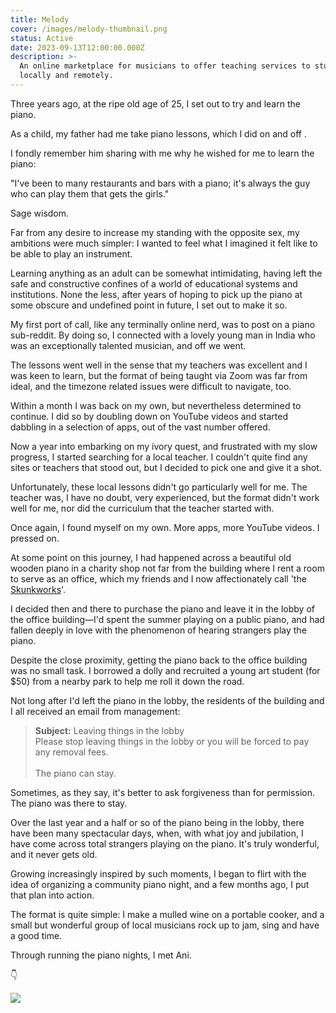 ```yaml
---
title: Melody
cover: /images/melody-thumbnail.png
status: Active
date: 2023-09-13T12:00:00.000Z
description: >-
  An online marketplace for musicians to offer teaching services to students,
  locally and remotely.
---
```


Three years ago, at the ripe old age of 25, I set out to try and learn the piano.

As a child, my father had me take piano lessons, which I did on and off .

I fondly remember him sharing with me why he wished for me to learn the piano:

"I've been to many restaurants and bars with a piano; it's always the guy who can play them that gets the girls."

Sage wisdom.

Far from any desire to increase my standing with the opposite sex, my ambitions were much simpler: I wanted to feel what I imagined it felt like to be able to play an instrument.

Learning anything as an adult can be somewhat intimidating, having left the safe and constructive confines of a world of educational systems and institutions. None the less, after years of hoping to pick up the piano at some obscure and undefined point in future, I set out to make it so.

My first port of call, like any terminally online nerd, was to post on a piano sub-reddit. By doing so, I connected with a lovely young man in India who was an exceptionally talented musician, and off we went.

The lessons went well in the sense that my teachers was excellent and I was keen to learn, but the format of being taught via Zoom was far from ideal, and the timezone related issues were difficult to navigate, too.

Within a month I was back on my own, but nevertheless determined to continue. I did so by doubling down on YouTube videos and started dabbling in a selection of apps, out of the vast number offered.

Now a year into embarking on my ivory quest, and frustrated with my slow progress, I started searching for a local teacher. I couldn't quite find any sites or teachers that stood out, but I decided to pick one and give it a shot.

Unfortunately, these local lessons didn't go particularly well for me. The teacher was, I have no doubt, very experienced, but the format didn't work well for me, nor did the curriculum that the teacher started with.

Once again, I found myself on my own. More apps, more YouTube videos. I pressed on.

At some point on this journey, I had happened across a beautiful old wooden piano in a charity shop not far from the building where I rent a room to serve as an office, which my friends and I now affectionately call 'the [Skunkworks](https://en.wikipedia.org/wiki/Skunk_Works)'.

I decided then and there to purchase the piano and leave it in the lobby of the office building—I'd spent the summer playing on a public piano, and had fallen deeply in love with the phenomenon of hearing strangers play the piano.

Despite the close proximity, getting the piano back to the office building was no small task. I borrowed a dolly and recruited a young art student (for $50) from a nearby park to help me roll it down the road.

Not long after I'd left the piano in the lobby, the residents of the building and I all received an email from management:

> **Subject:** Leaving things in the lobby\
> Please stop leaving things in the lobby or you will be forced to pay any removal fees.\
> \
> The piano can stay.

Sometimes, as they say, it's better to ask forgiveness than for permission. The piano was there to stay.

Over the last year and a half or so of the piano being in the lobby, there have been many spectacular days, when, with what joy and jubilation, I have come across total strangers playing on the piano. It's truly wonderful, and it never gets old.

Growing increasingly inspired by such moments, I began to flirt with the idea of organizing a community piano night, and a few months ago, I put that plan into action.

The format is quite simple: I make a mulled wine on a portable cooker, and a small but wonderful group of local musicians rock up to jam, sing and have a good time.

Through running the piano nights, I met Ani.

👇

![](/images/DSC07092.jpg)
